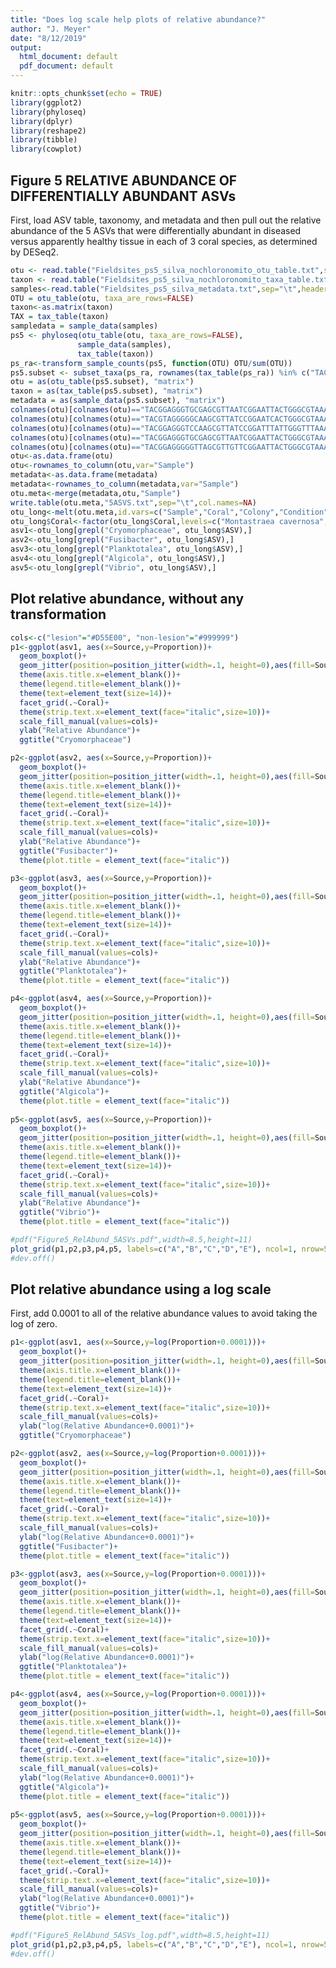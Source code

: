 ```yaml
---
title: "Does log scale help plots of relative abundance?"
author: "J. Meyer"
date: "8/12/2019"
output:
  html_document: default
  pdf_document: default
---
```


```r
knitr::opts_chunk$set(echo = TRUE)
library(ggplot2)
library(phyloseq)
library(dplyr)
library(reshape2)
library(tibble)
library(cowplot)
```

## Figure 5 RELATIVE ABUNDANCE OF DIFFERENTIALLY ABUNDANT ASVs 
First, load ASV table, taxonomy, and metadata and then pull out the relative abundance of the 5 ASVs that were differentially abundant in diseased versus apparently healthy tissue in each of 3 coral species, as determined by DESeq2.

```r
otu <- read.table("Fieldsites_ps5_silva_nochloronomito_otu_table.txt",sep="\t",header=TRUE, row.names=1)
taxon <- read.table("Fieldsites_ps5_silva_nochloronomito_taxa_table.txt",sep="\t",header=TRUE,row.names=1)
samples<-read.table("Fieldsites_ps5_silva_metadata.txt",sep="\t",header=T,row.names=1)
OTU = otu_table(otu, taxa_are_rows=FALSE)
taxon<-as.matrix(taxon)
TAX = tax_table(taxon)
sampledata = sample_data(samples)
ps5 <- phyloseq(otu_table(otu, taxa_are_rows=FALSE), 
               sample_data(samples), 
               tax_table(taxon))
ps_ra<-transform_sample_counts(ps5, function(OTU) OTU/sum(OTU))
ps5.subset <- subset_taxa(ps_ra, rownames(tax_table(ps_ra)) %in% c("TACGGAGGGTCCAAGCGTTATCCGGATTTATTGGGTTTAAAGGGTCCGTAGGCGGGGTTTTAAGTCAGTGGTGAAAGCCTACAGCTCAACTGTAGAACTGCCATTGAAACTGGAACTCTTGAATGTGATTGAGGTAGGCGGAATATGTCATGTAGCGGTGAAATGCTTAGATATGACATAGAACACCGATAGCGAAGGCAGCTTACCAAGTCATTATTGACGCTGATGGACGAAAGCGTGGGGAGCGAACAGG", "TACGTAGGGGGCAAGCGTTATCCGGAATCACTGGGCGTAAAGGGTGCGTAGGCGGTTTTTCAAGTCAGAAGTGAAAGGCTATGGCTCAACCATAGTAAGCTTTTGAAACTGTTAAACTTGAGTGCAGGAGAGGAAAGTGGAATTCCTAGTGTAGAGGTGAAATTCGTAGATATTAGGAGGAACACCAGTGGCGAAGGCGACTTTCTGGACTGTAACTGACGCTGAGGCACGAAAGCGTGGGGAGCGAACAGG","TACGGAGGGGGTTAGCGTTGTTCGGAATTACTGGGCGTAAAGCGCACGTAGGCGGATTAGTCAGTCAGAGGTGAAATCCCAGGGCTCAACCCTGGAACTGCCTTTGATACTGCTAGTCTTGAGTTCGAGAGAGGTGAGTGGAATTCCGAGTGTAGAGGTGAAATTCGTAGATATTCGGAGGAACACCAGTGGCGAAGGCGGCTCACTGGCTCGATACTGACGCTGAGGTGCGAAAGTGTGGGGAGCAAACAGG","TACGGAGGGTGCGAGCGTTAATCGGAATTACTGGGCGTAAAGCGTACGCAGGCGGTTAGTTAAGTCAGATGTGAAAGCCCCGGGCTCAACCTGGGAACTGCATTTGAAACTGGCTAACTAGAGTGCGACAGAGGGTGGTAGAATTTCAGGTGTAGCGGTGAAATGCGTAGAGATCTGAAGGAATACCGATGGCGAAGGCAGCCACCTGGGTCGACACTGACGCTCATGTACGAAAGCGTGGGTAGCAAACAGG","TACGGAGGGTGCGAGCGTTAATCGGAATTACTGGGCGTAAAGCGCATGCAGGTGGTTTGTTAAGTCAGATGTGAAAGCCCTGGGCTCAACCCGGGAAGGTCATTTGAAACTGGCAAGCTAGAGTACTGTAGAGGGGGGTAGAATTTCAGGTGTAGCGGTGAAATGCGTAGAGATCTGAAGGAATACCGGTGGCGAAGGCGGCCCCCTGGACAGATACTGACACTCAGATGCGAAAGCGTGGGGAGCAAACAGG"))
otu = as(otu_table(ps5.subset), "matrix")
taxon = as(tax_table(ps5.subset), "matrix")
metadata = as(sample_data(ps5.subset), "matrix")
colnames(otu)[colnames(otu)=="TACGGAGGGTGCGAGCGTTAATCGGAATTACTGGGCGTAAAGCGCATGCAGGTGGTTTGTTAAGTCAGATGTGAAAGCCCTGGGCTCAACCCGGGAAGGTCATTTGAAACTGGCAAGCTAGAGTACTGTAGAGGGGGGTAGAATTTCAGGTGTAGCGGTGAAATGCGTAGAGATCTGAAGGAATACCGGTGGCGAAGGCGGCCCCCTGGACAGATACTGACACTCAGATGCGAAAGCGTGGGGAGCAAACAGG"] <- "Cryomorphaceae"
colnames(otu)[colnames(otu)=="TACGTAGGGGGCAAGCGTTATCCGGAATCACTGGGCGTAAAGGGTGCGTAGGCGGTTTTTCAAGTCAGAAGTGAAAGGCTATGGCTCAACCATAGTAAGCTTTTGAAACTGTTAAACTTGAGTGCAGGAGAGGAAAGTGGAATTCCTAGTGTAGAGGTGAAATTCGTAGATATTAGGAGGAACACCAGTGGCGAAGGCGACTTTCTGGACTGTAACTGACGCTGAGGCACGAAAGCGTGGGGAGCGAACAGG"] <- "Fusibacter"
colnames(otu)[colnames(otu)=="TACGGAGGGTCCAAGCGTTATCCGGATTTATTGGGTTTAAAGGGTCCGTAGGCGGGGTTTTAAGTCAGTGGTGAAAGCCTACAGCTCAACTGTAGAACTGCCATTGAAACTGGAACTCTTGAATGTGATTGAGGTAGGCGGAATATGTCATGTAGCGGTGAAATGCTTAGATATGACATAGAACACCGATAGCGAAGGCAGCTTACCAAGTCATTATTGACGCTGATGGACGAAAGCGTGGGGAGCGAACAGG"] <- "Planktotalea"
colnames(otu)[colnames(otu)=="TACGGAGGGTGCGAGCGTTAATCGGAATTACTGGGCGTAAAGCGTACGCAGGCGGTTAGTTAAGTCAGATGTGAAAGCCCCGGGCTCAACCTGGGAACTGCATTTGAAACTGGCTAACTAGAGTGCGACAGAGGGTGGTAGAATTTCAGGTGTAGCGGTGAAATGCGTAGAGATCTGAAGGAATACCGATGGCGAAGGCAGCCACCTGGGTCGACACTGACGCTCATGTACGAAAGCGTGGGTAGCAAACAGG"] <- "Algicola"
colnames(otu)[colnames(otu)=="TACGGAGGGGGTTAGCGTTGTTCGGAATTACTGGGCGTAAAGCGCACGTAGGCGGATTAGTCAGTCAGAGGTGAAATCCCAGGGCTCAACCCTGGAACTGCCTTTGATACTGCTAGTCTTGAGTTCGAGAGAGGTGAGTGGAATTCCGAGTGTAGAGGTGAAATTCGTAGATATTCGGAGGAACACCAGTGGCGAAGGCGGCTCACTGGCTCGATACTGACGCTGAGGTGCGAAAGTGTGGGGAGCAAACAGG"] <- "Vibrio"
otu<-as.data.frame(otu)
otu<-rownames_to_column(otu,var="Sample")
metadata<-as.data.frame(metadata)
metadata<-rownames_to_column(metadata,var="Sample")
otu.meta<-merge(metadata,otu,"Sample")
write.table(otu.meta,"5ASVS.txt",sep="\t",col.names=NA)
otu_long<-melt(otu.meta,id.vars=c("Sample","Coral","Colony","Condition","Near_Far","Source","Site"),variable.name="ASV",value.name="Proportion")
otu_long$Coral<-factor(otu_long$Coral,levels=c("Montastraea cavernosa","Orbicella faveolata","Diploria labyrinthiformis","Dichocoenia stokesii"))
asv1<-otu_long[grepl("Cryomorphaceae", otu_long$ASV),]
asv2<-otu_long[grepl("Fusibacter", otu_long$ASV),]
asv3<-otu_long[grepl("Planktotalea", otu_long$ASV),]
asv4<-otu_long[grepl("Algicola", otu_long$ASV),]
asv5<-otu_long[grepl("Vibrio", otu_long$ASV),]
```

## Plot relative abundance, without any transformation


```r
cols<-c("lesion"="#D55E00", "non-lesion"="#999999")
p1<-ggplot(asv1, aes(x=Source,y=Proportion))+
  geom_boxplot()+
  geom_jitter(position=position_jitter(width=.1, height=0),aes(fill=Source),size=2,shape=21)+
  theme(axis.title.x=element_blank())+
  theme(legend.title=element_blank())+
  theme(text=element_text(size=14))+
  facet_grid(.~Coral)+
  theme(strip.text.x=element_text(face="italic",size=10))+
  scale_fill_manual(values=cols)+
  ylab("Relative Abundance")+
  ggtitle("Cryomorphaceae")

p2<-ggplot(asv2, aes(x=Source,y=Proportion))+
  geom_boxplot()+
  geom_jitter(position=position_jitter(width=.1, height=0),aes(fill=Source),size=2,shape=21)+
  theme(axis.title.x=element_blank())+
  theme(legend.title=element_blank())+
  theme(text=element_text(size=14))+
  facet_grid(.~Coral)+
  theme(strip.text.x=element_text(face="italic",size=10))+
  scale_fill_manual(values=cols)+
  ylab("Relative Abundance")+
  ggtitle("Fusibacter")+
  theme(plot.title = element_text(face="italic"))

p3<-ggplot(asv3, aes(x=Source,y=Proportion))+
  geom_boxplot()+
  geom_jitter(position=position_jitter(width=.1, height=0),aes(fill=Source),size=2,shape=21)+
  theme(axis.title.x=element_blank())+
  theme(legend.title=element_blank())+
  theme(text=element_text(size=14))+
  facet_grid(.~Coral)+
  theme(strip.text.x=element_text(face="italic",size=10))+
  scale_fill_manual(values=cols)+
  ylab("Relative Abundance")+
  ggtitle("Planktotalea")+
  theme(plot.title = element_text(face="italic"))

p4<-ggplot(asv4, aes(x=Source,y=Proportion))+
  geom_boxplot()+
  geom_jitter(position=position_jitter(width=.1, height=0),aes(fill=Source),size=2,shape=21)+
  theme(axis.title.x=element_blank())+
  theme(legend.title=element_blank())+
  theme(text=element_text(size=14))+
  facet_grid(.~Coral)+
  theme(strip.text.x=element_text(face="italic",size=10))+
  scale_fill_manual(values=cols)+
  ylab("Relative Abundance")+
  ggtitle("Algicola")+
  theme(plot.title = element_text(face="italic"))
  
p5<-ggplot(asv5, aes(x=Source,y=Proportion))+
  geom_boxplot()+
  geom_jitter(position=position_jitter(width=.1, height=0),aes(fill=Source),size=2,shape=21)+
  theme(axis.title.x=element_blank())+
  theme(legend.title=element_blank())+
  theme(text=element_text(size=14))+
  facet_grid(.~Coral)+
  theme(strip.text.x=element_text(face="italic",size=10))+
  scale_fill_manual(values=cols)+
  ylab("Relative Abundance")+
  ggtitle("Vibrio")+
  theme(plot.title = element_text(face="italic"))

#pdf("Figure5_RelAbund_5ASVs.pdf",width=8.5,height=11)
plot_grid(p1,p2,p3,p4,p5, labels=c("A","B","C","D","E"), ncol=1, nrow=5)
#dev.off()

```

## Plot relative abundance using a log scale

First, add 0.0001 to all of the relative abundance values to avoid taking the log of zero.

```r
p1<-ggplot(asv1, aes(x=Source,y=log(Proportion+0.0001)))+
  geom_boxplot()+
  geom_jitter(position=position_jitter(width=.1, height=0),aes(fill=Source),size=2,shape=21)+
  theme(axis.title.x=element_blank())+
  theme(legend.title=element_blank())+
  theme(text=element_text(size=14))+
  facet_grid(.~Coral)+
  theme(strip.text.x=element_text(face="italic",size=10))+
  scale_fill_manual(values=cols)+
  ylab("log(Relative Abundance+0.0001)")+
  ggtitle("Cryomorphaceae")

p2<-ggplot(asv2, aes(x=Source,y=log(Proportion+0.0001)))+
  geom_boxplot()+
  geom_jitter(position=position_jitter(width=.1, height=0),aes(fill=Source),size=2,shape=21)+
  theme(axis.title.x=element_blank())+
  theme(legend.title=element_blank())+
  theme(text=element_text(size=14))+
  facet_grid(.~Coral)+
  theme(strip.text.x=element_text(face="italic",size=10))+
  scale_fill_manual(values=cols)+
  ylab("log(Relative Abundance+0.0001)")+
  ggtitle("Fusibacter")+
  theme(plot.title = element_text(face="italic"))

p3<-ggplot(asv3, aes(x=Source,y=log(Proportion+0.0001)))+
  geom_boxplot()+
  geom_jitter(position=position_jitter(width=.1, height=0),aes(fill=Source),size=2,shape=21)+
  theme(axis.title.x=element_blank())+
  theme(legend.title=element_blank())+
  theme(text=element_text(size=14))+
  facet_grid(.~Coral)+
  theme(strip.text.x=element_text(face="italic",size=10))+
  scale_fill_manual(values=cols)+
  ylab("log(Relative Abundance+0.0001)")+
  ggtitle("Planktotalea")+
  theme(plot.title = element_text(face="italic"))

p4<-ggplot(asv4, aes(x=Source,y=log(Proportion+0.0001)))+
  geom_boxplot()+
  geom_jitter(position=position_jitter(width=.1, height=0),aes(fill=Source),size=2,shape=21)+
  theme(axis.title.x=element_blank())+
  theme(legend.title=element_blank())+
  theme(text=element_text(size=14))+
  facet_grid(.~Coral)+
  theme(strip.text.x=element_text(face="italic",size=10))+
  scale_fill_manual(values=cols)+
  ylab("log(Relative Abundance+0.0001)")+
  ggtitle("Algicola")+
  theme(plot.title = element_text(face="italic"))
  
p5<-ggplot(asv5, aes(x=Source,y=log(Proportion+0.0001)))+
  geom_boxplot()+
  geom_jitter(position=position_jitter(width=.1, height=0),aes(fill=Source),size=2,shape=21)+
  theme(axis.title.x=element_blank())+
  theme(legend.title=element_blank())+
  theme(text=element_text(size=14))+
  facet_grid(.~Coral)+
  theme(strip.text.x=element_text(face="italic",size=10))+
  scale_fill_manual(values=cols)+
  ylab("log(Relative Abundance+0.0001)")+
  ggtitle("Vibrio")+
  theme(plot.title = element_text(face="italic"))

#pdf("Figure5_RelAbund_5ASVs_log.pdf",width=8.5,height=11)
plot_grid(p1,p2,p3,p4,p5, labels=c("A","B","C","D","E"), ncol=1, nrow=5)
#dev.off()
```

